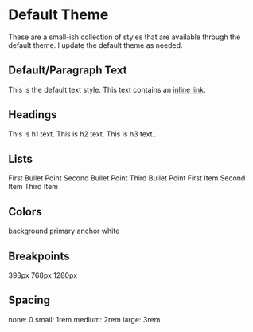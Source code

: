 
<Meta title="Documentation/Default Theme" />

# Default Theme

These are a small-ish collection of styles that are available through the default theme. I update the default theme as needed.

## Default/Paragraph Text
<Canvas>
  <Story name="Default/Paragraph Text">
    <Text>This is the default text style.</Text>
    <Text>This text contains an <a href="https://www.mclairdfamily.com/">inline link</a>.</Text>
  </Story>
</Canvas>

## Headings
<Canvas>
  <Story name="Headings">
    <Text as="h1">This is h1 text.</Text>
    <Text as="h2">This is h2 text.</Text>
    <Text as="h3">This is h3 text..</Text>
  </Story>
</Canvas>

## Lists
<Canvas>
  <Story name="Unordered List">
    <Box as="ul">
      <Text as="li">First Bullet Point</Text>
      <Text as="li">Second Bullet Point</Text>
      <Text as="li">Third Bullet Point</Text>
    </Box>
  </Story>
</Canvas>

<Canvas>
  <Story name="Ordered List">
    <Box as="ol">
      <Text as="li">First Item</Text>
      <Text as="li">Second Item</Text>
      <Text as="li">Third Item</Text>
    </Box>
  </Story>
</Canvas>

## Colors
<Canvas>
  <Story name="Colors">
    <Box sx={{ p: '1rem', backgroundColor: 'background' }}>
      <Text>background</Text>
    </Box>
    <Box sx={{ p: '1rem', backgroundColor: 'primary' }}>
      <Text sx={{ color: 'white' }}>primary</Text>
    </Box>
    <Box sx={{ p: '1rem', backgroundColor: 'anchor' }}>
      <Text sx={{ color: 'white' }}>anchor</Text>
    </Box>
    <Box sx={{ p: '1rem', backgroundColor: 'white' }}>
      <Text>white</Text>
    </Box>
  </Story>
</Canvas>

## Breakpoints
<Canvas>
  <Story name="Breakpoints">
    <Box sx={{ p: '1rem' }}><Text>393px</Text></Box>
    <Box sx={{ p: '1rem' }}><Text>768px</Text></Box>
    <Box sx={{ p: '1rem' }}><Text>1280px</Text></Box>
  </Story>
</Canvas>

## Spacing
<Canvas>
  <Story name="Spacing">
    <Box sx={{ p: '1rem' }}><Text>none: 0</Text></Box>
    <Box sx={{ p: '1rem' }}><Text>small: 1rem</Text></Box>
    <Box sx={{ p: '1rem' }}><Text>medium: 2rem</Text></Box>
    <Box sx={{ p: '1rem' }}><Text>large: 3rem</Text></Box>
  </Story>
</Canvas>